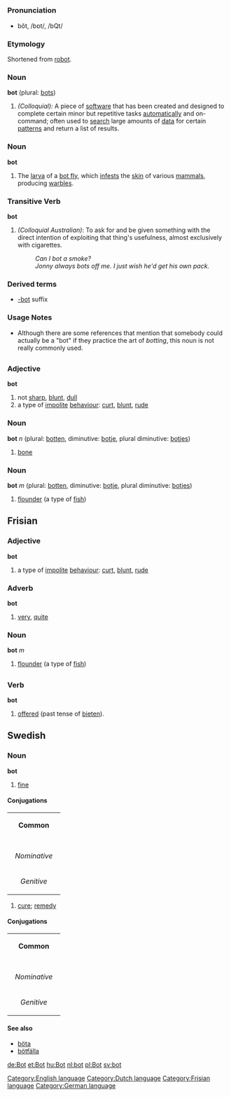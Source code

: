 =={{en}}==
[[Category:English language]]
===Pronunciation===
*bŏt, /bɒt/, /bQt/

===Etymology===
Shortened from [[robot]].

===Noun===
'''bot''' (plural: [[bots]])

#''(Colloquial):'' A piece of [[software]] that has been created and designed to complete certain minor but repetitive tasks [[automatically]] and on-command; often used to [[search]] large amounts of [[data]] for certain [[patterns]] and return a list of results.

===Noun===
'''bot'''
#The [[larva]] of a [[bot fly]], which [[infest]]s the [[skin]] of various [[mammal]]s, producing [[warble]]s.

===Transitive Verb===
'''bot'''
# ''(Colloquial Australian)'': To ask for and be given something with the direct intention of exploiting that thing's usefulness, almost exclusively with cigarettes.
#: ''Can I bot a smoke?''
#: ''Jonny always bots off me. I just wish he'd get his own pack.''

===Derived terms===
*[[-bot]] suffix

===Usage Notes===
* Although there are some references that mention that somebody could actually be a "bot" if they practice the art of ''botting'', this noun is not really commonly used.

=={{nl}}==
[[Category:Dutch language]]
===Adjective===
'''bot'''

# not [[sharp]], [[blunt]], [[dull]]
# a type of [[impolite]] [[behaviour]]: [[curt]], [[blunt]], [[rude]]

===Noun===
'''bot''' ''n'' (plural: [[botten]], diminutive: [[botje]], plural diminutive: [[botjes]])

# [[bone]]

===Noun===
'''bot''' ''m'' (plural: [[botten]], diminutive: [[botje]], plural diminutive: [[botjes]])

# [[flounder]] (a type of [[fish]])

==Frisian==
[[Category:Frisian language]]
===Adjective===
'''bot'''

# a type of [[impolite]] [[behaviour]]: [[curt]], [[blunt]], [[rude]]

===Adverb===
'''bot'''

# [[very]], [[quite]]

===Noun===
'''bot''' ''m''

# [[flounder]] (a type of [[fish]])
=={{de}}==
[[Category:German language]]
===Verb===

'''bot'''

# [[offered]] (past tense of [[bieten]]).

==Swedish==
===Noun===
'''bot'''

#[[fine]]

====Conjugations====
{| border=1 cellspacing=0
| bgcolor="#FFFFF0" colspan=5 align=center | '''Common'''
|-
|- bgcolor="#FFFFF0" align=center
! rowspan=2 | 
| colspan=2 width=105| Singular 
| colspan=2 | Plural
|- bgcolor="#FFFFF0" align=center
| width=105 | ''Indefinite'' 
| width=105 | ''Definite'' 
| width=105 |  ''Indefinite'' 
|  width=105 | ''Definite''
|- align=center
| width=105 bgcolor="#FFFFF0" | ''Nominative'' 
| [[bot]]
| [[boten]]
| [[böter]]
| [[böterna]]
|- align=center
| width=105 bgcolor="#FFFFF0" | ''Genitive'' 
| [[bots]]
| [[botens]]
| [[böters]]
| [[böternas]]
|}



#[[cure]]; [[remedy]]

====Conjugations====
{| border=1 cellspacing=0
| bgcolor="#FFFFF0" colspan=5 align=center | '''Common'''
|-
|- bgcolor="#FFFFF0" align=center
! rowspan=2 | 
| colspan=2 width=105| Singular 
| colspan=2 | Plural
|- bgcolor="#FFFFF0" align=center
| width=105 | ''Indefinite'' 
| width=105 | ''Definite'' 
| width=105 |  ''Indefinite'' 
|  width=105 | ''Definite''
|- align=center
| width=105 bgcolor="#FFFFF0" | ''Nominative'' 
| [[bot]]
| [[boten]]
| [[boter]]
| [[boterna]]
|- align=center
| width=105 bgcolor="#FFFFF0" | ''Genitive'' 
| [[bots]]
| [[botens]]
| [[boters]]
| [[boternas]]
|}

====See also====
*[[böta]]
*[[bötfälla]]


[[de:Bot]]
[[et:Bot]]
[[hu:Bot]]
[[nl:bot]]
[[pl:Bot]]
[[sv:bot]]